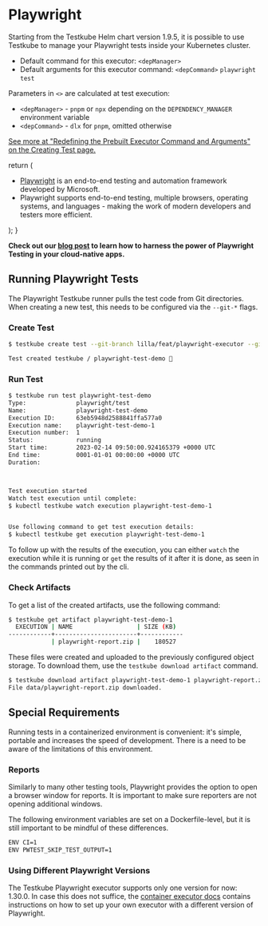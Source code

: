 
# Playwright

<LegacyWarning />

Starting from the Testkube Helm chart version 1.9.5, it is possible to use Testkube to manage your Playwright tests inside your Kubernetes cluster.

* Default command for this executor: `<depManager>`
* Default arguments for this executor command: `<depCommand>` `playwright` `test`

Parameters in `<>` are calculated at test execution:

* `<depManager>` - `pnpm` or `npx` depending on the `DEPENDENCY_MANAGER` environment variable
* `<depCommand>` - `dlx` for `pnpm`, omitted otherwise

[See more at "Redefining the Prebuilt Executor Command and Arguments" on the Creating Test page.](../articles/creating-tests.md#redefining-the-prebuilt-executor-command-and-arguments)

   return (
    <div>
      <Admonition type="info" icon="🎓" title="What is Playwright Testing?">
        <ul>
          <li><a href="https://playwright.dev/">Playwright</a> is an end-to-end testing and automation framework developed by Microsoft.</li>
          <li>Playwright supports end-to-end testing, multiple browsers, operating systems, and languages - making the work of modern developers and testers more efficient.</li>
        </ul>
      </Admonition>
    </div>
  );
}

<ExecutorInfo />


**Check out our [blog post](https://testkube.io/blog/bring-playwright-tests-into-the-cloud-with-testkube) to learn how to harness the power of Playwright Testing in your cloud-native apps.**

## Running Playwright Tests

The Playwright Testkube runner pulls the test code from Git directories. When creating a new test, this needs to be configured via the `--git-*` flags.

### Create Test

```bash
$ testkube create test --git-branch lilla/feat/playwright-executor --git-uri https://github.com/vLia/testkube-tests.git --git-path "playwright" --name playwright-test-demo --type playwright/test

Test created testkube / playwright-test-demo 🥇
```

### Run Test

```bash
$ testkube run test playwright-test-demo
Type:              playwright/test
Name:              playwright-test-demo
Execution ID:      63eb5948d2588841ffa577a0
Execution name:    playwright-test-demo-1
Execution number:  1
Status:            running
Start time:        2023-02-14 09:50:00.924165379 +0000 UTC
End time:          0001-01-01 00:00:00 +0000 UTC
Duration:          



Test execution started
Watch test execution until complete:
$ kubectl testkube watch execution playwright-test-demo-1


Use following command to get test execution details:
$ kubectl testkube get execution playwright-test-demo-1

```

To follow up with the results of the execution, you can either `watch` the execution while it is running or `get` the results of it after it is done, as seen in the commands printed out by the cli.

### Check Artifacts

To get a list of the created artifacts, use the following command:

```bash
$ testkube get artifact playwright-test-demo-1
  EXECUTION | NAME                  | SIZE (KB)  
------------+-----------------------+------------
            | playwright-report.zip |    180527  
```

These files were created and uploaded to the previously configured object storage. To download them, use the `testkube download artifact` command.

```bash
$ testkube download artifact playwright-test-demo-1 playwright-report.zip data
File data/playwright-report.zip downloaded.
```

## Special Requirements

Running tests in a containerized environment is convenient: it's simple, portable and increases the speed of development. There is a need to be aware of the limitations of this environment.

### Reports

Similarly to many other testing tools, Playwright provides the option to open a browser window for reports. It is important to make sure reporters are not opening additional windows. 

The following environment variables are set on a Dockerfile-level, but it is still important to be mindful of these differences.

```bash
ENV CI=1
ENV PWTEST_SKIP_TEST_OUTPUT=1
```

### Using Different Playwright Versions

The Testkube Playwright executor supports only one version for now: 1.30.0. In case this does not suffice, the [container executor docs](http://docs.testkube.io/test-types/container-executor/#creating-and-configuring-a-container-executor-playwright) contains instructions on how to set up your own executor with a different version of Playwright.
